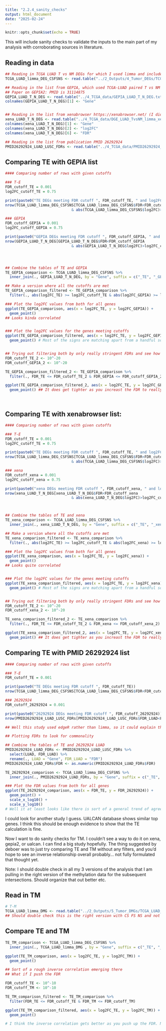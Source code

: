```yaml
---
title: "2.2.4_sanity_checks"
output: html_document
date: "2025-02-24"
---
```


```r
knitr::opts_chunk$set(echo = TRUE)
```

This will include sanity checks to validate the inputs to the main part of my analysis with corroborating sources in literature.

## Reading in data
```r

## Reading in TCGA LUAD T vs NM DEGs for which I used limma and included all smoking statuses
TCGA_LUAD_limma_DEG_CSFSNS <- read.table("../2_Outputs/4_Tumor_DEGs/TCGA_LUAD_limma_DEG_CSFSNS_20250221.txt")

## Reading in the list from GEPIA, which used TCGA-LUAD paired T vs NM samples and for which I set basically no cutoff (0.01 log2FC cutoff and 0.5 FDR cutoff): obtained from  http://gepia2.cancer-pku.cn/#degenes
## Paper on GEPIA2: PMID is 31114875
GEPIA_LUAD_T_N_DEG <- read.table("../4_TCGA_data/GEPIA_LUAD_T_N_DEG.txt", header = T)
colnames(GEPIA_LUAD_T_N_DEG)[1] <- "Gene"


## Reading in the list from xenabrowser https://xenabrowser.net/ (I did this a looong time ago so might want to redo it):
xena_LUAD_T_N_DEG <- read.table("../4_TCGA_data/DGE_LUAD_TvsNM_limma_xena.txt", header = T)
colnames(xena_LUAD_T_N_DEG)[1] <- "Gene"
colnames(xena_LUAD_T_N_DEG)[2] <- "log2FC"
colnames(xena_LUAD_T_N_DEG)[6] <- "FDR"

## Reading in the list from publication PMID 26292924
PMID26292924_LUAD_LUSC_FDRs <- read.table("../4_TCGA_data/PMID26292924_LUAD_LUSC_FDRs.txt", header = T)

```

## Comparing TE with GEPIA list
```r

#### Comparing number of rows with given cutoffs

### T-E
FDR_cutoff_TE = 0.001
log2FC_cutoff_TE = 0.75

print(paste0("TE DEGs meeting FDR cutoff ", FDR_cutoff_TE, " and log2FC cutoff ", log2FC_cutoff_TE))
nrow(TCGA_LUAD_limma_DEG_CSFSNS[TCGA_LUAD_limma_DEG_CSFSNS$FDR<FDR_cutoff_TE
                              & abs(TCGA_LUAD_limma_DEG_CSFSNS$log2FC)>log2FC_cutoff_TE,])

### GEPIA
FDR_cutoff_GEPIA = 0.001
log2FC_cutoff_GEPIA = 0.75

print(paste0("GEPIA DEGs meeting FDR cutoff ", FDR_cutoff_GEPIA, " and log2FC cutoff ", log2FC_cutoff_GEPIA))
nrow(GEPIA_LUAD_T_N_DEG[GEPIA_LUAD_T_N_DEG$FDR<FDR_cutoff_GEPIA
                              & abs(GEPIA_LUAD_T_N_DEG$log2FC)>log2FC_cutoff_GEPIA,])




## Combine the tables of TE and GEPIA
TE_GEPIA_comparison <- TCGA_LUAD_limma_DEG_CSFSNS %>%
  inner_join(., GEPIA_LUAD_T_N_DEG, by = "Gene", suffix = c("_TE", "_GEPIA"))

## Make a version where all the cutoffs are met
TE_GEPIA_comparison_filtered <- TE_GEPIA_comparison %>%
  filter(., abs(log2FC_TE) >= log2FC_cutoff_TE & abs(log2FC_GEPIA) >= log2FC_cutoff_GEPIA & FDR_TE <= FDR_cutoff_TE & FDR_GEPIA <= FDR_cutoff_GEPIA)

### Plot the log2FC values from both for all genes
ggplot(TE_GEPIA_comparison, aes(x = log2FC_TE, y = log2FC_GEPIA)) +
  geom_point()
## Looks kinda correlated


### Plot the log2FC values for the genes meeting cutoffs
ggplot(TE_GEPIA_comparison_filtered, aes(x = log2FC_TE, y = log2FC_GEPIA)) +
  geom_point() # Most of the signs are matching apart from a handful so that's good at least


## Trying out filtering both by only really stringent FDRs and see how well they correlate then
FDR_cutoff_TE_2 <- 10^-20
FDR_cutoff_GEPIA_2 <- 10^-20

TE_GEPIA_comparison_filtered_2 <- TE_GEPIA_comparison %>%
  filter(., FDR_TE <= FDR_cutoff_TE_2 & FDR_GEPIA <= FDR_cutoff_GEPIA_2)

ggplot(TE_GEPIA_comparison_filtered_2, aes(x = log2FC_TE, y = log2FC_GEPIA)) +
  geom_point() ## It does get tighter as you increast the FDR to really high levels but it's still not perfect correlation. However, I think this is all reassuring enough that my method is at least acceptable.




```

## Comparing TE with xenabrowser list:
```r

#### Comparing number of rows with given cutoffs

### T-E
FDR_cutoff_TE = 0.001
log2FC_cutoff_TE = 0.75

print(paste0("TE DEGs meeting FDR cutoff ", FDR_cutoff_TE, " and log2FC cutoff ", log2FC_cutoff_TE))
nrow(TCGA_LUAD_limma_DEG_CSFSNS[TCGA_LUAD_limma_DEG_CSFSNS$FDR<FDR_cutoff_TE
                              & abs(TCGA_LUAD_limma_DEG_CSFSNS$log2FC)>log2FC_cutoff_TE,])

### xena
FDR_cutoff_xena = 0.001
log2FC_cutoff_xena = 0.75

print(paste0("xena DEGs meeting FDR cutoff ", FDR_cutoff_xena, " and log2FC cutoff ", log2FC_cutoff_xena))
nrow(xena_LUAD_T_N_DEG[xena_LUAD_T_N_DEG$FDR<FDR_cutoff_xena
                              & abs(xena_LUAD_T_N_DEG$log2FC)>log2FC_cutoff_xena,])



## Combine the tables of TE and xena
TE_xena_comparison <- TCGA_LUAD_limma_DEG_CSFSNS %>%
  inner_join(., xena_LUAD_T_N_DEG, by = "Gene", suffix = c("_TE", "_xena"))

## Make a version where all the cutoffs are met
TE_xena_comparison_filtered <- TE_xena_comparison %>%
  filter(., abs(log2FC_TE) >= log2FC_cutoff_TE & abs(log2FC_xena) >= log2FC_cutoff_xena & FDR_TE <= FDR_cutoff_TE & FDR_xena <= FDR_cutoff_xena)

### Plot the log2FC values from both for all genes
ggplot(TE_xena_comparison, aes(x = log2FC_TE, y = log2FC_xena)) +
  geom_point()
## Looks quite correlated


### Plot the log2FC values for the genes meeting cutoffs
ggplot(TE_xena_comparison_filtered, aes(x = log2FC_TE, y = log2FC_xena)) +
  geom_point() # Most of the signs are matching apart from a handful so that's good at least


## Trying out filtering both by only really stringent FDRs and see how well they correlate then
FDR_cutoff_TE_2 <- 10^-20
FDR_cutoff_xena_2 <- 10^-20

TE_xena_comparison_filtered_2 <- TE_xena_comparison %>%
  filter(., FDR_TE <= FDR_cutoff_TE_2 & FDR_xena <= FDR_cutoff_xena_2)

ggplot(TE_xena_comparison_filtered_2, aes(x = log2FC_TE, y = log2FC_xena)) +
  geom_point() ## It does get tighter as you increast the FDR to really high levels but it's still not perfect correlation. However, I think this is all reassuring enough that my method is at least acceptable.

```


## Comparing TE with PMID 26292924 list
```r

#### Comparing number of rows with given cutoffs

### T-E
FDR_cutoff_TE = 0.001

print(paste0("TE DEGs meeting FDR cutoff ", FDR_cutoff_TE))
nrow(TCGA_LUAD_limma_DEG_CSFSNS[TCGA_LUAD_limma_DEG_CSFSNS$FDR<FDR_cutoff_TE,])

### 26292924
FDR_cutoff_26292924 = 0.001

print(paste0("26292924 DEGs meeting FDR cutoff ", FDR_cutoff_26292924))
nrow(PMID26292924_LUAD_LUSC_FDRs[PMID26292924_LUAD_LUSC_FDRs$FDR_LUAD<FDR_cutoff_26292924,])

## Well this study used edgeR rather than limma, so it could explain this difference somewhat.

## Plotting FDRs to look for commonality

## Combine the tables of TE and 26292924 LUAD
PMID26292924_LUAD_FDRs <- PMID26292924_LUAD_LUSC_FDRs %>%
  select(LUAD, FDR_LUAD) %>%
  rename(., LUAD = "Gene", FDR_LUAD = "FDR")
PMID26292924_LUAD_FDRs$FDR <- as.numeric(PMID26292924_LUAD_FDRs$FDR)

TE_26292924_comparison <- TCGA_LUAD_limma_DEG_CSFSNS %>%
  inner_join(., PMID26292924_LUAD_FDRs, by = "Gene", suffix = c("_TE", "_26292924"))

### Plot the FDR values from both for all genes
ggplot(TE_26292924_comparison, aes(x = FDR_TE, y = FDR_26292924)) +
  geom_point() +
  scale_x_log10() +
  scale_y_log10()
# Well it at least looks like there is sort of a general trend of agreement here. Big FDR in one is big FDR in the other.

```

I could look for another study I guess.
UALCAN database shows similar top genes.
I think this should be enough evidence to show that the TE calculation is fine.

Now I want to do sanity checks for TM.
I couldn't see a way to do it on xena, gepia2, or ualcan.
I can find a big study hopefully.
The thing suggested by deboer was to just try comparing TE and TM without any filters, and you'd hope to see an inverse relationship overall probably... not fully formulated that thought yet.

Note: I should double check in all my 3 versions of the analysis that I am pulling in the right version of the methylation data for the subsequent intersections. Should organize that out better etc.

## Read in TM
```r
# T-M
TCGA_LUAD_limma_DMG <- read.table("../2_Outputs/5_Tumor_DMGs/TCGA_LUAD_limma_DMG_20241203.txt")
## Should double check this is the right version with CS FS NS and not just CS FS
```

## Compare TE and TM
```r

TE_TM_comparison <- TCGA_LUAD_limma_DEG_CSFSNS %>%
  inner_join(., TCGA_LUAD_limma_DMG , by = "Gene", suffix = c("_TE", "_TM"))

ggplot(TE_TM_comparison, aes(x = log2FC_TE, y = log2FC_TM)) +
  geom_point()

## Sort of a rough inverse correlation emerging there
## What if I push the FDR

FDR_cutoff_TE <- 10^-10
FDR_cutoff_TM <- 10^-10

TE_TM_comparison_filtered <- TE_TM_comparison %>%
  filter(FDR_TE <= FDR_cutoff_TE & FDR_TM <= FDR_cutoff_TM)

ggplot(TE_TM_comparison_filtered, aes(x = log2FC_TE, y = log2FC_TM)) +
  geom_point()

# I think the inverse correlation gets better as you push up the FDR. Note I am not filtering for sign at all here. Interesting.

```



